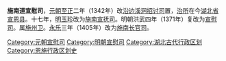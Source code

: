 '''施南道宣慰司'''，[[元朝|元朝]][[至正|至正]]二年（1342年）改[[沿边溪洞招讨司|沿边溪洞招讨司]]置，[[治所|治所]]在今[[湖北省|湖北省]][[宣恩县|宣恩县]]。十七年，[[明玉珍|明玉珍]]改为[[施南宣抚司|施南宣抚司]]。明朝洪武四年（1371年）复改为[[宣慰司|宣慰司]]。属[[施州卫|施州卫]]。[[永乐_(明朝)|永乐]]三年（1405年）改为[[施南长官司|施南长官司]]。

{{湖北行政区划小作品}}
[[Category:元朝宣慰司|Category:元朝宣慰司]] 
[[Category:明朝宣慰司|Category:明朝宣慰司]] 
[[Category:湖北古代行政区划|Category:湖北古代行政区划]] 
[[Category:恩施行政区划史|Category:恩施行政区划史]]